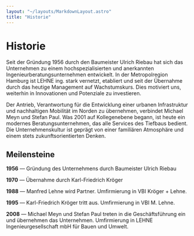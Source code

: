 ```yaml
---
layout: "~/layouts/MarkdownLayout.astro"
title: "Historie"
---
```



# Historie

Seit der Gründung 1956 durch den Baumeister Ulrich Riebau hat sich das
Unternehmen zu einem hochspezialisierten und anerkannten
Ingenieurberatungsunternehmen entwickelt. In der Metropolregion Hamburg ist
LEHNE ing. stark vernetzt, etabliert und seit der Übernahme durch das heutige
Management auf Wachstumskurs. Dies motiviert uns, weiterhin in Innovationen
und Potenziale zu investieren.

Der Antrieb, Verantwortung für die Entwicklung einer urbanen Infrastruktur und
nachhaltigen Mobilität im Norden zu übernehmen, verbindet Michael Meyn und
Stefan Paul. Was 2001 auf Kollegenebene begann, ist heute ein modernes
Beratungsunternehmen, das alle Services des Tiefbaus bedient. Die
Unternehmenskultur ist geprägt von einer familiären Atmosphäre und einem stets
zukunftsorientierten Denken.

<Slider id="historie-slider" images={images} />

## Meilensteine

**1956** — Gründung des Unternehmens durch Baumeister Ulrich Riebau

**1970** — Übernahme durch Karl-Friedrich Kröger

**1988** — Manfred Lehne wird Partner. Umfirmierung in VBI Kröger + Lehne.

**1995** — Karl-Friedrich Kröger tritt aus. Umfirmierung in VBI M. Lehne.

**2008** — Michael Meyn und Stefan Paul treten in die Geschäftsführung ein und
übernehmen das Unternehmen. Umfirmierung in LEHNE Ingenieurgesellschaft
mbH für Bauen und Umwelt.
